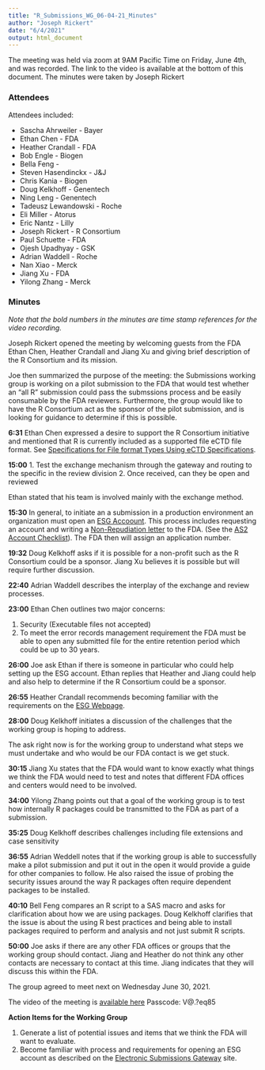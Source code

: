 ```yaml
---
title: "R_Submissions_WG_06-04-21_Minutes"
author: "Joseph Rickert"
date: "6/4/2021"
output: html_document
---
```


The meeting was held via zoom at 9AM Pacific Time on Friday, June 4th, and was recorded. The link to the video is available at the bottom of this document. The minutes were taken by Joseph Rickert

### Attendees

Attendees included:

* Sascha Ahrweiler - Bayer
* Ethan Chen - FDA
* Heather Crandall - FDA
* Bob Engle - Biogen
* Bella Feng -
* Steven Hasendinckx - J&J
* Chris Kania - Biogen
* Doug Kelkhoff - Genentech
* Ning Leng - Genentech
* Tadeusz Lewandowski - Roche
* Eli Miller - Atorus
* Eric Nantz - Lilly
* Joseph Rickert - R Consortium
* Paul Schuette - FDA
* Ojesh Upadhyay - GSK
* Adrian Waddell - Roche
* Nan Xiao - Merck
* Jiang Xu - FDA
* Yilong Zhang - Merck

### Minutes 
*Note that the bold numbers in the minutes are time stamp references for the video recording.*

Joseph Rickert opened the meeting by welcoming guests from the FDA Ethan Chen, Heather Crandall and Jiang Xu and giving brief description of the R Consortium and its mission.

Joe then summarized the purpose of the meeting: the Submissions working group is working on a pilot submission to the FDA that would test whether an "all R" submission could pass the submssions process and be easily consumable by the FDA reviewers. Furthermore, the group would like to have the R Consortium act as the sponsor of the pilot submission, and is looking for guidance to determine if this is possible.

**6:31** Ethan Chen expressed a desire to support the R Consortium initiative and mentioned that R is currently included as a  supported file eCTD file format. See [Specifications for File format Types Using eCTD Specifications](https://www.fda.gov/media/85816/download).

**15:00** 
1. Test the exchange mechanism through the gateway and routing to the specific in the review division
2. Once received, can they be open and reviewed

Ethan stated that his team is involved mainly with the exchange method.

**15:30** 
In general, to initiate an a submission in a production environment an organization must open an [ESG Accoount](https://www.fda.gov/industry/electronic-submissions-gateway/create-esg-account). This process includes requesting an account and writing a [Non-Repudiation letter](https://www.fda.gov/industry/about-esg/appendix-g-letters-non-repudiation-agreement) to the FDA. (See the [AS2 Account Checklist](https://www.fda.gov/industry/create-esg-account/setting-as2-account-checklist)). The FDA then will assign an application number.

**19:32** Doug Kelkhoff asks if it is possible for a non-profit such as the R Consortium could be a sponsor. Jiang Xu believes it is possible but will require further discussion.

**22:40** Adrian Waddell describes the interplay of the exchange and review processes.

**23:00** Ethan Chen outlines two major concerns: 

1. Security (Executable files not accepted)
2. To meet the error records management requirement the FDA must be able to open any submitted file for the entire retention period which could be up to 30 years.

**26:00** Joe ask Ethan if there is someone in particular who could help setting up the ESG account. Ethan replies that Heather and Jiang could help and also help to determine if the R Consortium could be a sponsor.

**26:55** Heather Crandall recommends becoming familiar with the requirements on the [ESG Webpage](https://www.fda.gov/industry/electronic-submissions-gateway).

**28:00** Doug Kelkhoff initiates a discussion of the challenges that the working group is hoping to address.

The ask right now is for the working group to understand what steps we must undertake and who would be our FDA contact is we get stuck.

**30:15** Jiang Xu states that the FDA would want to know exactly what things we think the FDA would need to test and notes that different FDA offices and centers would need to be involved.

**34:00** Yilong Zhang points out that a goal of the working group is to test how internally R packages could be transmitted to the FDA as part of a submission.

**35:25** Doug Kelkhoff describes challenges including file extensions and case sensitivity

**36:55** Adrian Weddell notes that if the working group is able to successfully make a pilot submission and put it out in the open it would provide a guide for other companies to follow. He also raised the issue of probing the security issues around the way R packages often require dependent packages to be installed.

**40:10** Bell Feng compares an R script to a SAS macro and asks for clarification about how we are using packages. Doug Kelkhoff clarifies that the issue is about the using R best practices and being able to install packages required to perform and analysis and not just submit R scripts.

**50:00** Joe asks if there are any other FDA offices or groups that the working group should contact. Jiang and Heather do not think any other contacts are necessary to contact at this time. Jiang indicates that they will discuss this within the FDA.  

The group agreed to meet next on Wednesday June 30, 2021.

The video of the meeting is [available here](https://zoom.us/rec/share/PebMydo92bEAzQ8-l9n0D4ZPgtczBc6nBkqSpo4erSx8Z_n647nvzz76cp8NANZs.GJIbUFTJUC-UdXSB) Passcode: V@.?eq85



**Action Items for the Working Group**  

1. Generate a list of potential issues and items that we think the FDA will want to evaluate.
2. Become familiar with process and requirements for opening an ESG account as described on the [Electronic Submissions Gateway](https://www.fda.gov/industry/electronic-submissions-gateway) site.


